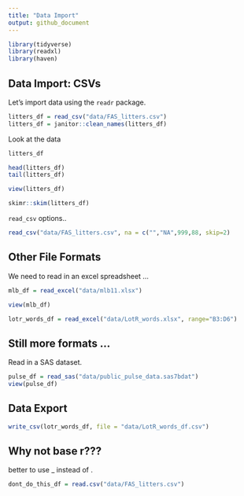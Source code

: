 ```yaml
---
title: "Data Import"
output: github_document
---
```


```r
library(tidyverse)
library(readxl)
library(haven)
```

## Data Import: CSVs

Let's import data using the `readr` package.

```r
litters_df = read_csv("data/FAS_litters.csv")
litters_df = janitor::clean_names(litters_df)
```

Look at the data

```r
litters_df

head(litters_df)
tail(litters_df)
```

```r
view(litters_df)
```

```r
skimr::skim(litters_df)
```



`read_csv` options..

```r
read_csv("data/FAS_litters.csv", na = c("","NA",999,88, skip=2)
```


## Other File Formats

We need to read in an excel spreadsheet ...

```r
mlb_df = read_excel("data/mlb11.xlsx")
```

```r
view(mlb_df)
```

```r
lotr_words_df = read_excel("data/LotR_words.xlsx", range="B3:D6")
```

## Still more formats ...

Read in a SAS dataset.

```r
pulse_df = read_sas("data/public_pulse_data.sas7bdat")
view(pulse_df)
```

## Data Export

```r
write_csv(lotr_words_df, file = "data/LotR_words_df.csv")
```


## Why not base r???
 better to use _ instead of .
 
```r
dont_do_this_df = read.csv("data/FAS_litters.csv")
```

